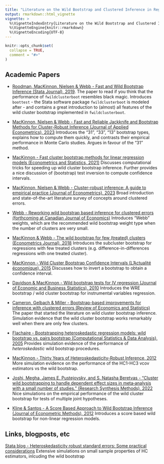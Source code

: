 ```yaml
---
title: "Literature on the Wild Bootstrap and Clustered Inference in Regression Models"
output: rmarkdown::html_vignette
vignette: >
  %\VignetteIndexEntry{Literature on the Wild Bootstrap and Clustered Inference in Regression Models}
  %\VignetteEngine{knitr::rmarkdown}
  %\VignetteEncoding{UTF-8}
---
```


```r
knitr::opts_chunk$set(
  collapse = TRUE,
  comment = "#>"
)
```

## Academic Papers

+ [Roodman, MacKinnon, Nielsen & Webb - Fast and Wild Bootstrap Inference (Stata Journal), 2019](https://journals.sagepub.com/doi/pdf/10.1177/1536867X19830877). The paper to read if you think that the performance of `fwildclusterboot` resembles black magic. Introduces `boottest` - the Stata software package `fwildclusterboot` is modeled after - and contains a great introduction to (almost) all features of the wild cluster bootstrap implemented in `fwildclusterboot`.

+ [MacKinnon, Nielsen & Webb - Fast and Reliable Jackknife and Bootstrap
Methods for Cluster-Robust Inference (Journal of Applied Econometrics), 2023](https://arxiv.org/pdf/2301.04527.pdf) Introduces the "31", "33", "13" bootstrap types, explains how to compute them quickly, and contrasts their empirical performance in Monte Carlo studies. Argues in favour of the "31" method.

+ [MacKinnon - Fast cluster bootstrap methods for linear regression models (Econometrics and Statistics, 2021)](https://www.econstor.eu/bitstream/10419/247206/1/qed-wp-1465.pdf) Discusses computational tricks for speeding up wild cluster bootstrap inference. Further provides a nice discussion of (bootstrap) test inversion to compute confidence intervals.

+ [MacKinnon, Nielsen & Webb - Cluster-robust inference: A guide to empirical practice (Journal of Econometrics), 2023](https://www.sciencedirect.com/science/article/pii/S0304407622000781) Broad introduction and state-of-the-art literature survey of concepts around clustered errors.

+ [Webb - Reworking wild bootstrap based inference for clustered errors (forthcoming at Canadian Journal of Economics)](https://ideas.repec.org/p/qed/wpaper/1315.html) Introduces "Webb" weights, which are the recommended wild bootstrap weight type when the number of clusters are very small.

+ [MacKinnon & Webb -  The wild bootstrap for few (treated) clusters (Econometrics Journal), 2018](https://academic.oup.com/ectj/article-abstract/21/2/114/5078969) Introduces the subcluster bootstrap for regressions with few treated clusters (e.g. difference-in-differences regressions with one treated cluster).

+ [MacKinnon - Wild Cluster Bootstrap Confidence Intervals (L'Actualité économique), 2015](https://www.erudit.org/en/journals/ae/1900-v1-n1-ae02507/1036912ar.pdf) Discusses how to invert a bootstrap to obtain a confidence interval.

+ [Davidson & MacKinnon - Wild bootstrap tests for IV regression (Journal of Economic and Business Statistics), 2010](https://www.tandfonline.com/doi/abs/10.1198/jbes.2009.07221) Introduces the WRE bootstrap / wild cluster bootstrap for instrumental variables regression.

+ [Cameron, Gelbach & Miller - Bootstrap-based improvements for inference with clustered errors (Review of Economics and Statistics)](https://www.econstor.eu/bitstream/10419/31404/1/514886757.pdf) The paper that started the literature on wild cluster bootstrap inference. Simulation evidence that the wild cluster bootstrap works remarkably well when there are only few clusters.

+ [Flachaire - Bootstrapping heteroskedastic regression models: wild bootstrap vs. pairs bootstrap (Computational Statistics & Data Analysis), 2005](https://shs.hal.science/file/index/docid/175910/filename/Flachaire_03a.pdf) Provides simulation evidence of the performance of *heteroskedastic* wild bootstrap procedures.

+ [MacKinnon - Thirty Years of Heteroskedasticity-Robust Inference, 2012](https://www.econ.queensu.ca/sites/econ.queensu.ca/files/qed_wp_1268.pdf) More simulation evidence on the performance of the HC1-HC3 vcov estimators vs the wild bootstrap.

+ [Joshi, Megha, James E. Pustejovsky, and S. Natasha Beretvas - "Cluster wild bootstrapping to handle dependent effect sizes in meta‐analysis with a small number of studies." (Research Synthesis Methods), 2022](https://onlinelibrary.wiley.com/doi/abs/10.1002/jrsm.1554) Nice simulations on the empirical performance of the wild cluster bootstrap for tests of multiple joint hypotheses.

+ [Kline & Santos - A Score Based Approach to Wild Bootstrap Inference (Journal of Econometric Methods), 2012](https://eml.berkeley.edu/~pkline/papers/ScoreFinal_web.pdf) Introduces a score based wild bootstrap for non-linear regression models.

## Links, blogposts, etc

[Stata blog - Heteroskedasticity robust standard errors: Some practical considerations](https://blog.stata.com/2022/10/06/heteroskedasticity-robust-standard-errors-some-practical-considerations/) Extensive simulations on small sample properties of HC estimators, inlcuding the wild bootstrap